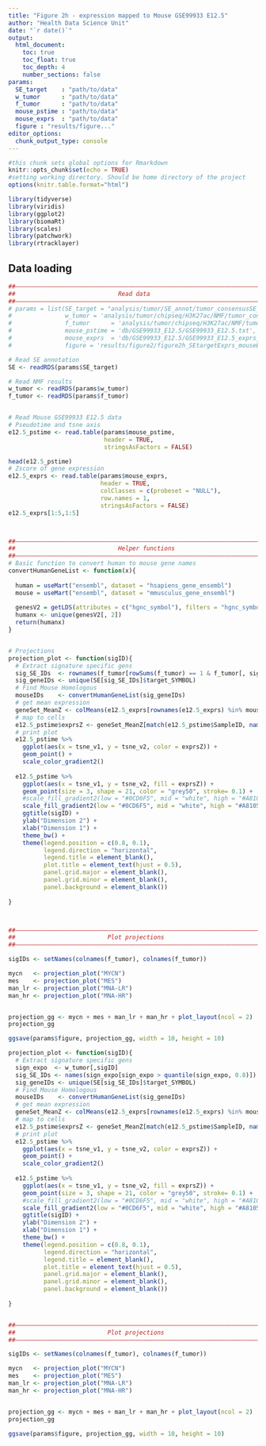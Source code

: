 ```yaml
---
title: "Figure 2h - expression mapped to Mouse GSE99933 E12.5"
author: "Health Data Science Unit"
date: "`r date()`"
output: 
  html_document:
    toc: true
    toc_float: true
    toc_depth: 4
    number_sections: false
params:
  SE_target    : "path/to/data"
  w_tumor      : "path/to/data"
  f_tumor      : "path/to/data"
  mouse_pstime : "path/to/data"
  mouse_exprs  : "path/to/data"
  figure : "results/figure..."
editor_options: 
  chunk_output_type: console
---
```



```r
#this chunk sets global options for Rmarkdown
knitr::opts_chunk$set(echo = TRUE)
#setting working directory. Should be home directory of the project
options(knitr.table.format="html")

library(tidyverse)
library(viridis)
library(ggplot2)
library(biomaRt)
library(scales)
library(patchwork)
library(rtracklayer)

```



## Data loading
  
  
```r
##––––––––––––––––––––––––––––––––––––––––––––––––––––––––––––––––––––––––––––##
##                             Read data                                      ##
##––––––––––––––––––––––––––––––––––––––––––––––––––––––––––––––––––––––––––––##
# params = list(SE_target = "analysis/tumor/SE_annot/tumor_consensusSE_target_GRanges.RDS",
#               w_tumor = 'analysis/tumor/chipseq/H3K27ac/NMF/tumor_consensusSE_K4_Wmatrix_Wnorm.RDS',
#               f_tumor      = 'analysis/tumor/chipseq/H3K27ac/NMF/tumor_consensusSE_K4_NMF_features.RDS',
#               mouse_pstime = 'db/GSE99933_E12.5/GSE99933_E12.5.txt',
#               mouse_exprs  = 'db/GSE99933_E12.5/GSE99933_E12.5_exprs_Zscore.txt',
#               figure = 'results/figure2/figure2h_SEtargetExprs_mouseE12.5.pdf')

# Read SE annotation
SE <- readRDS(params$SE_target)

# Read NMF results
w_tumor <- readRDS(params$w_tumor)
f_tumor <- readRDS(params$f_tumor)


# Read Mouse GSE99933 E12.5 data
# Pseudotime and tsne axis
e12.5_pstime <- read.table(params$mouse_pstime, 
                           header = TRUE,
                           stringsAsFactors = FALSE)

head(e12.5_pstime)
# Zscore of gene expression
e12.5_exprs <- read.table(params$mouse_exprs, 
                          header = TRUE,
                          colClasses = c(probeset = "NULL"),
                          row.names = 1,
                          stringsAsFactors = FALSE)
e12.5_exprs[1:5,1:5]




```



```r
##––––––––––––––––––––––––––––––––––––––––––––––––––––––––––––––––––––––––––––##
##                             Helper functions                               ##
##––––––––––––––––––––––––––––––––––––––––––––––––––––––––––––––––––––––––––––##
# Basic function to convert human to mouse gene names
convertHumanGeneList <- function(x){
  
  human = useMart("ensembl", dataset = "hsapiens_gene_ensembl")
  mouse = useMart("ensembl", dataset = "mmusculus_gene_ensembl")
  
  genesV2 = getLDS(attributes = c("hgnc_symbol"), filters = "hgnc_symbol", values = x , mart = human, attributesL = c("mgi_symbol"), martL = mouse, uniqueRows=T)
  humanx <- unique(genesV2[, 2])
  return(humanx)
}


# Projections
projection_plot <- function(sigID){
  # Extract signature specific gens
  sig_SE_IDs  <- rownames(f_tumor[rowSums(f_tumor) == 1 & f_tumor[, sigID] == 1, ])
  sig_geneIDs <- unique(SE[sig_SE_IDs]$target_SYMBOL)
  # Find Mouse Homologous
  mouseIDs    <- convertHumanGeneList(sig_geneIDs)
  # get mean expression
  geneSet_MeanZ <- colMeans(e12.5_exprs[rownames(e12.5_exprs) %in% mouseIDs,])
  # map to cells
  e12.5_pstime$exprsZ <- geneSet_MeanZ[match(e12.5_pstime$SampleID, names(geneSet_MeanZ))]
  # print plot
  e12.5_pstime %>% 
    ggplot(aes(x = tsne_v1, y = tsne_v2, color = exprsZ)) +
    geom_point() +
    scale_color_gradient2()
  
  e12.5_pstime %>% 
    ggplot(aes(x = tsne_v1, y = tsne_v2, fill = exprsZ)) +
    geom_point(size = 3, shape = 21, color = "grey50", stroke= 0.1) +
    #scale_fill_gradient2(low = "#0CD6F5", mid = "white", high = "#A8105A", labels=c("","low","","","high")) +
    scale_fill_gradient2(low = "#0CD6F5", mid = "white", high = "#A8105A",breaks = trans_breaks(identity, identity, n = 3)) +
    ggtitle(sigID) +
    ylab("Dimension 2") + 
    xlab("Dimension 1") + 
    theme_bw() +
    theme(legend.position = c(0.8, 0.1),
          legend.direction = "horizontal",
          legend.title = element_blank(),
          plot.title = element_text(hjust = 0.5),
          panel.grid.major = element_blank(),
          panel.grid.minor = element_blank(),
          panel.background = element_blank())
  
}



##––––––––––––––––––––––––––––––––––––––––––––––––––––––––––––––––––––––––––––##
##                          Plot projections                                  ##
##––––––––––––––––––––––––––––––––––––––––––––––––––––––––––––––––––––––––––––##

sigIDs <- setNames(colnames(f_tumor), colnames(f_tumor))

mycn   <- projection_plot("MYCN")
mes    <- projection_plot("MES")
man_lr <- projection_plot("MNA-LR")
man_hr <- projection_plot("MNA-HR")


projection_gg <- mycn + mes + man_lr + man_hr + plot_layout(ncol = 2)
projection_gg

ggsave(params$figure, projection_gg, width = 10, height = 10)


```

```r
projection_plot <- function(sigID){
  # Extract signature specific gens
  sign_expo  <- w_tumor[,sigID]
  sig_SE_IDs <- names(sign_expo[sign_expo > quantile(sign_expo, 0.8)])
  sig_geneIDs <- unique(SE[sig_SE_IDs]$target_SYMBOL)
  # Find Mouse Homologous
  mouseIDs    <- convertHumanGeneList(sig_geneIDs)
  # get mean expression
  geneSet_MeanZ <- colMeans(e12.5_exprs[rownames(e12.5_exprs) %in% mouseIDs,])
  # map to cells
  e12.5_pstime$exprsZ <- geneSet_MeanZ[match(e12.5_pstime$SampleID, names(geneSet_MeanZ))]
  # print plot
  e12.5_pstime %>% 
    ggplot(aes(x = tsne_v1, y = tsne_v2, color = exprsZ)) +
    geom_point() +
    scale_color_gradient2()
  
  e12.5_pstime %>% 
    ggplot(aes(x = tsne_v1, y = tsne_v2, fill = exprsZ)) +
    geom_point(size = 3, shape = 21, color = "grey50", stroke= 0.1) +
    #scale_fill_gradient2(low = "#0CD6F5", mid = "white", high = "#A8105A", labels=c("","low","","","high")) +
    scale_fill_gradient2(low = "#0CD6F5", mid = "white", high = "#A8105A",breaks = trans_breaks(identity, identity, n = 3)) +
    ggtitle(sigID) +
    ylab("Dimension 2") + 
    xlab("Dimension 1") + 
    theme_bw() +
    theme(legend.position = c(0.8, 0.1),
          legend.direction = "horizontal",
          legend.title = element_blank(),
          plot.title = element_text(hjust = 0.5),
          panel.grid.major = element_blank(),
          panel.grid.minor = element_blank(),
          panel.background = element_blank())
  
}


##––––––––––––––––––––––––––––––––––––––––––––––––––––––––––––––––––––––––––––##
##                          Plot projections                                  ##
##––––––––––––––––––––––––––––––––––––––––––––––––––––––––––––––––––––––––––––##

sigIDs <- setNames(colnames(f_tumor), colnames(f_tumor))

mycn   <- projection_plot("MYCN")
mes    <- projection_plot("MES")
man_lr <- projection_plot("MNA-LR")
man_hr <- projection_plot("MNA-HR")


projection_gg <- mycn + mes + man_lr + man_hr + plot_layout(ncol = 2)
projection_gg

ggsave(params$figure, projection_gg, width = 10, height = 10)

```

